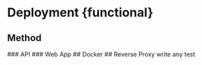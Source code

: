 # Deployment {functional}

## Method
  ### API
  ### Web App
## Docker
## Reverse Proxy
write any test
